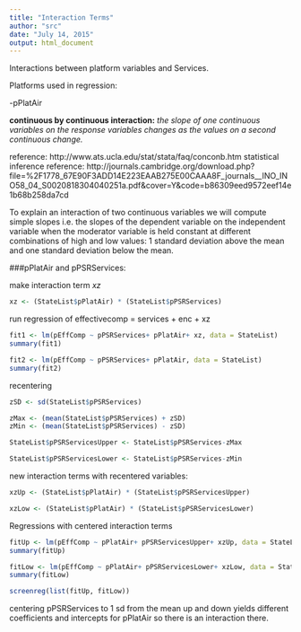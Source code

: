 ```yaml
---
title: "Interaction Terms"
author: "src"
date: "July 14, 2015"
output: html_document
---
```


Interactions between platform variables and Services.

Platforms used in regression: 

-pPlatAir

**continuous by continuous interaction:** *the slope of one continuous variables on the response variables changes as the values on a second continuous change.* 

reference: http://www.ats.ucla.edu/stat/stata/faq/conconb.htm
statistical inference reference: http://journals.cambridge.org/download.php?file=%2F1778_67E90F3ADD14E223EAAB275E00CAAA8F_journals__INO_INO58_04_S0020818304040251a.pdf&cover=Y&code=b86309eed9572eef14e1b68b258da7cd 

To explain an interaction of two continuous variables we will compute simple slopes i.e. the slopes of the dependent variable on the independent variable when the moderator variable is held constant at different combinations of high and low values: 1 standard deviation above the mean and one standard deviation below the mean. 

###pPlatAir and pPSRServices: 

make interaction term *xz*
``` r

xz <- (StateList$pPlatAir) * (StateList$pPSRServices)


```

run regression of effectivecomp = services + enc + xz

``` r

fit1 <- lm(pEffComp ~ pPSRServices+ pPlatAir+ xz, data = StateList)
summary(fit1)

fit2 <- lm(pEffComp ~ pPSRServices+ pPlatAir, data = StateList)
summary(fit2)
```

recentering

``` r

zSD <- sd(StateList$pPSRServices)

zMax <- (mean(StateList$pPSRServices) + zSD)
zMin <- (mean(StateList$pPSRServices) - zSD)

StateList$pPSRServicesUpper <- StateList$pPSRServices-zMax

StateList$pPSRServicesLower <- StateList$pPSRServices-zMin

```

new interaction terms with recentered variables:

``` r

xzUp <- (StateList$pPlatAir) * (StateList$pPSRServicesUpper)

xzLow <- (StateList$pPlatAir) * (StateList$pPSRServicesLower)

```

Regressions with centered interaction terms

``` r

fitUp <- lm(pEffComp ~ pPlatAir+ pPSRServicesUpper+ xzUp, data = StateList)
summary(fitUp)

fitLow <- lm(pEffComp ~ pPlatAir+ pPSRServicesLower+ xzLow, data = StateList)
summary(fitLow)

screenreg(list(fitUp, fitLow))


```

centering pPSRServices to 1 sd from the mean up and down yields different coefficients and intercepts for pPlatAir so there is an interaction there. 
